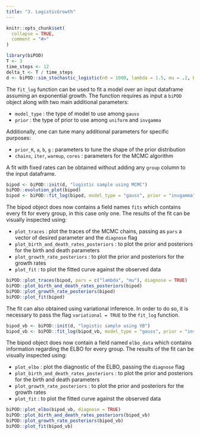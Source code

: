 ```yaml
---
title: "3. LogisticGrowth"
---
```


```r
knitr::opts_chunk$set(
  collapse = TRUE,
  comment = "#>"
)
```

```r
library(biPOD)
T <- 3
time_steps <- 12
delta_t <- T / time_steps
d <- biPOD::sim_stochastic_logistic(n0 = 1000, lambda = 1.5, mu = .2, K = 2000, delta_t = delta_t, steps = time_steps)
```

The `fit_log` function can be used to fit a model over an input dataframe assuming an exponential growth.
The function requires as input a `biPOD` object along with two main additional parameters:

- `model_type` : the type of model to use among `gauss`
- `prior`      : the type of prior to use among `uniform` and `invgamma`

Additionally, one can tune many additional parameters for specific purposes:

- `prior_K`, `a`, `b`, `g` : parameters to tune the shape of the prior distribution
- `chains`, `iter`, `warmup`, `cores` : parameters for the MCMC algorithm

A fit with fixed rates can be obtained without adding any `group` column to the input dataframe.

```r
bipod <- biPOD::init(d, "logistic sample using MCMC")
biPOD::evolution_plot(bipod)
bipod <- biPOD::fit_log(bipod, model_type = "gauss", prior = "invgamma", a = 1, b = 1)
```

The bipod object does now contains a field names `fits` which contains every fit for every group, in this case only one. 
The results of the fit can be visually inspected using:

- `plot_traces` : plot the traces of the MCMC chains, passing as `pars` a vector of desired parameter and the `diagnose` flag 
- `plot_birth_and_death_rates_posteriors` : to plot the prior and posteriors for the birth and death parameters
- `plot_growth_rate_posteriors` : to plot the prior and posteriors for the growth rates
- `plot_fit` : to plot the fitted curve against the observed data

```r
biPOD::plot_traces(bipod, pars = c("lambda", "mu"), diagnose = TRUE)
biPOD::plot_birth_and_death_rates_posteriors(bipod)
biPOD::plot_growth_rate_posteriors(bipod)
biPOD::plot_fit(bipod)
```

The fit can also obtained using variational inference. In order to do so, it is necessary to pass the flag `variational = TRUE` to the `fit_log` function.

```r
bipod_vb <- biPOD::init(d, "logistic sample using VB")
bipod_vb <- biPOD::fit_log(bipod_vb, model_type = "gauss", prior = "invgamma", a = 2, b = 2, variational = TRUE)
```

The bipod object does now contain a field named `elbo_data` which contains information regarding the ELBO for every group.
The results of the fit can be visually inspected using:

- `plot_elbo` : plot the diagnostic of the ELBO, passing the `diagnose` flag 
- `plot_birth_and_death_rates_posteriors` : to plot the prior and posteriors for the birth and death parameters
- `plot_growth_rate_posteriors` : to plot the prior and posteriors for the growth rates
- `plot_fit` : to plot the fitted curve against the observed data

```r
biPOD::plot_elbo(bipod_vb, diagnose = TRUE)
biPOD::plot_birth_and_death_rates_posteriors(bipod_vb)
biPOD::plot_growth_rate_posteriors(bipod_vb)
biPOD::plot_fit(bipod_vb)
```
